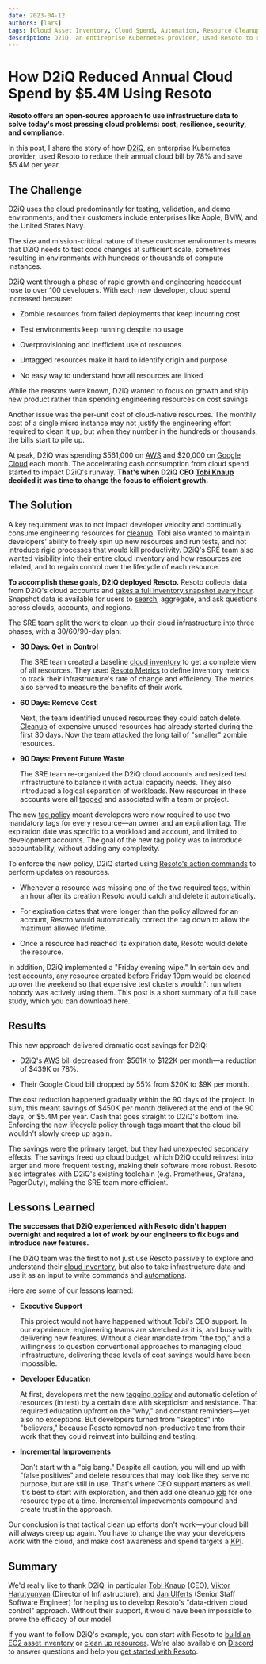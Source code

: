 ```yaml
---
date: 2023-04-12
authors: [lars]
tags: [Cloud Asset Inventory, Cloud Spend, Automation, Resource Cleanup]
description: D2iQ, an entireprise Kubernetes provider, used Resoto to reduce their annual cloud bill by 78% and save $5.4M per year.
---
```


# How D2iQ Reduced Annual Cloud Spend by $5.4M Using Resoto

**Resoto offers an open-source approach to use infrastructure data to solve today's most pressing cloud problems: cost, resilience, security, and compliance.**

In this post, I share the story of how [D2iQ](https://d2iq.com), an enterprise Kubernetes provider, used Resoto to reduce their annual cloud bill by 78% and save $5.4M per year.

<!--truncate-->

## The Challenge

D2iQ uses the cloud predominantly for testing, validation, and demo environments, and their customers include enterprises like Apple, BMW, and the United States Navy.

The size and mission-critical nature of these customer environments means that D2iQ needs to test code changes at sufficient scale, sometimes resulting in environments with hundreds or thousands of compute instances.

D2iQ went through a phase of rapid growth and engineering headcount rose to over 100 developers. With each new developer, cloud spend increased because:

- Zombie resources from failed deployments that keep incurring cost

- Test environments keep running despite no usage

- Overprovisioning and inefficient use of resources

- Untagged resources make it hard to identify origin and purpose

- No easy way to understand how all resources are linked

While the reasons were known, D2iQ wanted to focus on growth and ship new product rather than spending engineering resources on cost savings.

Another issue was the per-unit cost of cloud-native resources. The monthly cost of a single micro instance may not justify the engineering effort required to clean it up; but when they number in the hundreds or thousands, the bills start to pile up.

At peak, D2iQ was spending $561,000 on [<abbr title="Amazon Web Services">AWS</abbr>](https://aws.amazon.com) and $20,000 on [Google Cloud](https://cloud.google.com) each month. The accelerating cash consumption from cloud spend started to impact D2iQ's runway. **That's when D2iQ CEO [Tobi Knaup](https://linkedin.com/in/tobiasknaup) decided it was time to change the focus to efficient growth.**

## The Solution

A key requirement was to not impact developer velocity and continually consume engineering resources for [cleanup](/docs/concepts/resource-management/cleanup). Tobi also wanted to maintain developers' ability to freely spin up new resources and run tests, and not introduce rigid processes that would kill productivity. D2iQ's SRE team also wanted visibility into their entire cloud inventory and how resources are related, and to regain control over the lifecycle of each resource.

**To accomplish these goals, D2iQ deployed Resoto.** Resoto collects data from D2iQ's cloud accounts and [takes a full inventory snapshot every hour](/docs/concepts/cloud-data-sync). Snapshot data is available for users to [search](/docs/how-to-guides/search), aggregate, and ask questions across clouds, accounts, and regions.

The SRE team split the work to clean up their cloud infrastructure into three phases, with a 30/60/90-day plan:

- **30 Days: Get in Control**

  The SRE team created a baseline [cloud inventory](../cloud-asset-inventory/index.mdx) to get a complete view of all resources. They used [Resoto Metrics](/docs/reference/components/metrics) to define inventory metrics to track their infrastructure's rate of change and efficiency. The metrics also served to measure the benefits of their work.

- **60 Days: Remove Cost**

  Next, the team identified unused resources they could batch delete. [Cleanup](/docs/concepts/resource-management/cleanup) of expensive unused resources had already started during the first 30 days. Now the team attacked the long tail of "smaller" zombie resources.

- **90 Days: Prevent Future Waste**

  The SRE team re-organized the D2iQ cloud accounts and resized test infrastructure to balance it with actual capacity needs. They also introduced a logical separation of workloads. New resources in these accounts were all [tagged](/docs/concepts/resource-management/tagging) and associated with a team or project.

The new [tag policy](../effective-cloud-management-tagging-policies/index.mdx) meant developers were now required to use two mandatory tags for every resource—an owner and an expiration tag. The expiration date was specific to a workload and account, and limited to development accounts. The goal of the new tag policy was to introduce accountability, without adding any complexity.

To enforce the new policy, D2iQ started using [Resoto's action commands](/docs/reference/cli#action-commands) to perform updates on resources.

- Whenever a resource was missing one of the two required tags, within an hour after its creation Resoto would catch and delete it automatically.

- For expiration dates that were longer than the policy allowed for an account, Resoto would automatically correct the tag down to allow the maximum allowed lifetime.

- Once a resource had reached its expiration date, Resoto would delete the resource.

In addition, D2iQ implemented a "Friday evening wipe." In certain dev and test accounts, any resource created before Friday 10pm would be cleaned up over the weekend so that expensive test clusters wouldn't run when nobody was actively using them. This post is a short summary of a full case study, which you can download here.

## Results

This new approach delivered dramatic cost savings for D2iQ:

- D2iQ's <abbr title="Amazon Web Services">AWS</abbr> bill decreased from $561K to $122K per month—a reduction of $439K or 78%.

- Their Google Cloud bill dropped by 55% from $20K to $9K per month.

The cost reduction happened gradually within the 90 days of the project. In sum, this meant savings of $450K per month delivered at the end of the 90 days, or $5.4M per year. Cash that goes straight to D2iQ's bottom line. Enforcing the new lifecycle policy through tags meant that the cloud bill wouldn't slowly creep up again.

The savings were the primary target, but they had unexpected secondary effects. The savings freed up cloud budget, which D2iQ could reinvest into larger and more frequent testing, making their software more robust. Resoto also integrates with D2iQ's existing toolchain (e.g. Prometheus, Grafana, PagerDuty), making the SRE team more efficient.

## Lessons Learned

**The successes that D2iQ experienced with Resoto didn't happen overnight and required a lot of work by our engineers to fix bugs and introduce new features.**

The D2iQ team was the first to not just use Resoto passively to explore and understand their [cloud inventory](../cloud-asset-inventory/index.mdx), but also to take infrastructure data and use it as an input to write commands and [automations](/docs/concepts/automation).

Here are some of our lessons learned:

- **Executive Support**

  This project would not have happened without Tobi's CEO support. In our experience, engineering teams are stretched as it is, and busy with delivering new features. Without a clear mandate from "the top," and a willingness to question conventional approaches to managing cloud infrastructure, delivering these levels of cost savings would have been impossible.

- **Developer Education**

  At first, developers met the new [tagging policy](../effective-cloud-management-tagging-policies/index.mdx) and automatic deletion of resources (in test) by a certain date with skepticism and resistance. That required education upfront on the "why," and constant reminders—yet also no exceptions. But developers turned from "skeptics" into "believers," because Resoto removed non-productive time from their work that they could reinvest into building and testing.

- **Incremental Improvements**

  Don't start with a "big bang." Despite all caution, you will end up with "false positives" and delete resources that may look like they serve no purpose, but are still in use. That's where CEO support matters as well. It's best to start with exploration, and then add one cleanup [job](/docs/concepts/automation#jobs) for one resource type at a time. Incremental improvements compound and create trust in the approach.

Our conclusion is that tactical clean up efforts don't work—your cloud bill will always creep up again. You have to change the way your developers work with the cloud, and make cost awareness and spend targets a <abbr title="key performance indicator">KPI</abbr>.

## Summary

We'd really like to thank D2iQ, in particular [Tobi Knaup](https://linkedin.com/in/tobiasknaup) (CEO), [Viktor Harutyunyan](https://linkedin.com/in/victorharutyunyan) (Director of Infrastructure), and [Jan Ulferts](https://linkedin.com/in/jan-ulferts-05175883) (Senior Staff Software Engineer) for helping us to develop Resoto's "data-driven cloud control" approach. Without their support, it would have been impossible to prove the efficacy of our model.

If you want to follow D2iQ's example, you can start with Resoto to [build an EC2 asset inventory](../building-an-ec2-asset-inventory/index.mdx) or [clean up resources](/docs/how-to-guides/cleanup). We're also available on [Discord](https://discord.gg/someengineering) to answer questions and help you [get started with Resoto](/docs/getting-started).
